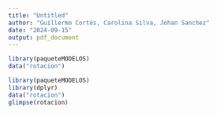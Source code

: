 ```yaml
---
title: "Untitled"
author: "Guillermo Cortés, Carolina Silva, Johan Sanchez"
date: "2024-09-15"
output: pdf_document
---
```


```r
library(paqueteMODELOS)
data("rotacion")
```



```r
library(paqueteMODELOS)
library(dplyr)
data("rotacion")
glimpse(rotacion)
```

